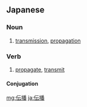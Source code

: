 ==Japanese==
{{ja-kanjitab|でん|は|k2=ぱ|yomi=on}}

===Noun===
{{ja-noun|でんぱ}}

# [[transmission]], [[propagation]]

===Verb===
{{ja-verb-suru|でんぱ}}

# [[propagate]], [[transmit]]

====Conjugation====
{{ja-suru|でんぱ}}

[[mg:伝播]]
[[ja:伝播]]
